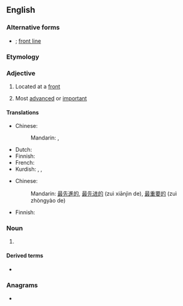 {{also|front-line|front line}}
==English==

===Alternative forms===
* {{l|en|front-line}} {{qualifier|in [[attributive]] use}}; [[front line]]

===Etymology===
{{compound|en|front|line}}

===Adjective===
{{en-adj|-}}

# {{lb|en|military}} Located at a [[front]]
# Most [[advanced]] or [[important]]

====Translations====
{{trans-top|military: located at a front}}
* Chinese:
*: Mandarin: {{t+|cmn|前線|alt=前線的|sc=Hani}}, {{t+|cmn|前线|alt=前线的|tr=qiánxiàn de|sc=Hani}}
{{trans-mid}}
* Dutch: {{t+|nl|frontlinie|f}}
* Finnish: {{t|fi|eturintama|alt=eturintama-}}
* French: {{t+|fr|ligne de front|f}}
* Kurdish: {{t+|ku|bere|m|sc=ku-Arab}}, {{t+|ku|cephe|m|sc=ku-Arab}}, {{t+|ku|enî|f|sc=ku-Arab}}
{{trans-bottom}}

{{trans-top|most advanced; most important}}
* Chinese:
*: Mandarin: {{qualifier|most advanced}} [[最]][[先進]][[的]], [[最]][[先进]][[的]] (zuì xiānjìn de), {{qualifier|most important}} [[最]][[重要]][[的]] (zuì zhòngyào de)
{{trans-mid}}
* Finnish: {{t|fi|eturivin}}
{{trans-bottom}}

===Noun===
{{en-noun}}

# {{alternative spelling of|front line|lang=en}}

====Derived terms====
* {{l|en|frontliner}}

===Anagrams===
* {{anagrams|en|a=efilnnort|nonfilter}}